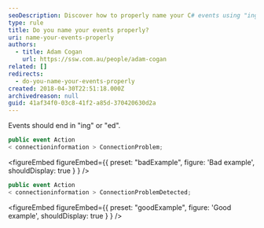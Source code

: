 ```yaml
---
seoDescription: Discover how to properly name your C# events using "ing" or "ed" suffixes for clearer code.
type: rule
title: Do you name your events properly?
uri: name-your-events-properly
authors:
  - title: Adam Cogan
    url: https://ssw.com.au/people/adam-cogan
related: []
redirects:
  - do-you-name-your-events-properly
created: 2018-04-30T22:51:18.000Z
archivedreason: null
guid: 41af34f0-03c8-41f2-a85d-370420630d2a
---
```

Events should end in "ing" or "ed".
```csharp
public event Action
< connectioninformation > ConnectionProblem;
```

<figureEmbed figureEmbed={{
  preset: "badExample",
  figure: 'Bad example',
  shouldDisplay: true
} } />


```csharp
public event Action
< connectioninformation > ConnectionProblemDetected;
```

<figureEmbed figureEmbed={{
  preset: "goodExample",
  figure: 'Good example',
  shouldDisplay: true
} } />
